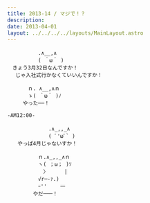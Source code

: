 ```yaml
---
title: 2013-14 / マジで！？
description: 
date: 2013-04-01
layout: ../../../../layouts/MainLayout.astro
---
```


```
　　　　　　.∧__,∧
　　　　　　( ＾ω＾ )
　きょう3月32日なんですか！
　 じゃ入社式行かなくていいんですか！

　　　　ｎ. ∧__,∧ｎ
　　　　ゝ( ＾ω＾ )ﾉ
　　　やった──！

-AM12:00-

　　　　　　　　.∧_,,_∧
　　　　　　　　( ﾞ'ωﾞ` )
　　やっぱ4月じゃないすか！

　　　　　　ｎ.∧_,,_∧ｎ
　　　　　　ヽ( ；ω； )ｿ
　　　　　　　〉　　　 |
　　　　　　√r─‐ｧ.)
　　　　　　ｰ''　　 一
　　　　　やだ───！
```
